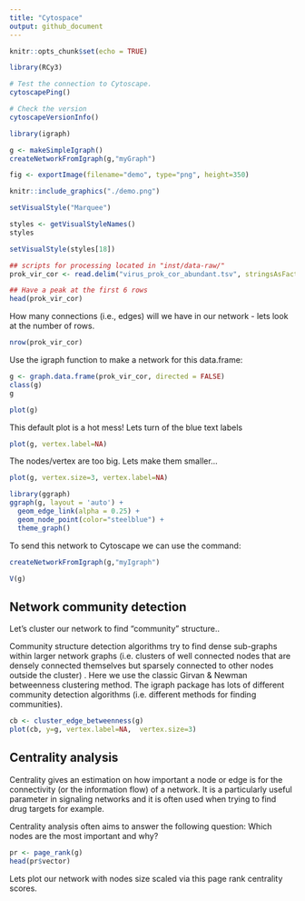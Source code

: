 ```yaml
---
title: "Cytospace"
output: github_document
---
```


```r
knitr::opts_chunk$set(echo = TRUE)
```

```r
library(RCy3)

# Test the connection to Cytoscape.
cytoscapePing()
```

```r
# Check the version
cytoscapeVersionInfo()

```

```r
library(igraph)

g <- makeSimpleIgraph()
createNetworkFromIgraph(g,"myGraph")
```

```r
fig <- exportImage(filename="demo", type="png", height=350)
```



```r
knitr::include_graphics("./demo.png")
```

```r
setVisualStyle("Marquee")
```

```r
styles <- getVisualStyleNames()
styles
```

```r
setVisualStyle(styles[18])
```

```r
## scripts for processing located in "inst/data-raw/"
prok_vir_cor <- read.delim("virus_prok_cor_abundant.tsv", stringsAsFactors = FALSE)

## Have a peak at the first 6 rows
head(prok_vir_cor)
```
How many connections (i.e., edges) will we have in our network - lets look at the number of rows.
```r
nrow(prok_vir_cor)
```

Use the igraph function to make a network for this data.frame:
```r
g <- graph.data.frame(prok_vir_cor, directed = FALSE)
class(g)
g
```


```r
plot(g)
```

This default plot is a hot mess! Lets turn of the blue text labels

```r
plot(g, vertex.label=NA)
```

The nodes/vertex are too big. Lets make them smaller…

```r
plot(g, vertex.size=3, vertex.label=NA)
```


```r
library(ggraph)
ggraph(g, layout = 'auto') +
  geom_edge_link(alpha = 0.25) +
  geom_node_point(color="steelblue") +
  theme_graph()
```

To send this network to Cytoscape we can use the command:

```r
createNetworkFromIgraph(g,"myIgraph")
```



```r
V(g)
```

## Network community detection

Let's cluster our network to find "community" structure..

Community structure detection algorithms try to find dense sub-graphs within larger network graphs (i.e. clusters of well connected nodes that are densely connected themselves but sparsely connected to other nodes outside the cluster) . Here we use the classic Girvan & Newman betweenness clustering method. The igraph package has lots of different community detection algorithms (i.e. different methods for finding communities).

```r
cb <- cluster_edge_betweenness(g)
plot(cb, y=g, vertex.label=NA,  vertex.size=3)
```

## Centrality analysis

Centrality gives an estimation on how important a node or edge is for the connectivity (or the information flow) of a network. It is a particularly useful parameter in signaling networks and it is often used when trying to find drug targets for example.

Centrality analysis often aims to answer the following question: Which nodes are the most important and why?

```r
pr <- page_rank(g)
head(pr$vector)
```

Lets plot our network with nodes size scaled via this page rank centrality scores.




